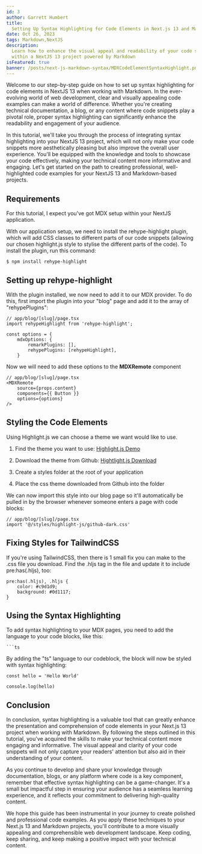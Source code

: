 ```yaml
---
id: 3
author: Garrett Humbert
title:
  Setting Up Syntax Highlighting for Code Elements in Next.js 13 and Markdown
date: Oct 26, 2023
tags: Markdown,NextJS
description:
  Learn how to enhance the visual appeal and readability of your code snippets
  within a NextJS 13 project powered by Markdown
isFeatured: true
banner: /posts/next-js-markdown-syntax/MDXCodeElementSyntaxHighlight.png
---
```


Welcome to our step-by-step guide on how to set up syntax highlighting for code
elements in NextJS 13 when working with Markdown. In the ever-evolving world of
web development, clear and visually appealing code examples can make a world of
difference. Whether you're creating technical documentation, a blog, or any
content where code snippets play a pivotal role, proper syntax highlighting can
significantly enhance the readability and engagement of your audience.

In this tutorial, we'll take you through the process of integrating syntax
highlighting into your NextJS 13 project, which will not only make your code
snippets more aesthetically pleasing but also improve the overall user
experience. You'll be equipped with the knowledge and tools to showcase your
code effectively, making your technical content more informative and engaging.
Let's get started on the path to creating professional, well-highlighted code
examples for your NextJS 13 and Markdown-based projects.

## Requirements

For this tutorial, I expect you've got MDX setup within your NextJS application.

With our application setup, we need to install the rehype-highlight plugin,
which will add CSS classes to different parts of our code snippets (allowing our
chosen highlight.js style to stylise the different parts of the code). To
install the plugin, run this command:

```tsx
$ npm install rehype-highlight
```

## Setting up rehype-highlight

With the plugin installed, we now need to add it to our MDX provider. To do
this, first import the plugin into your "blog" page and add it to the array of
"rehypePlugins":

```tsx
// app/blog/[slug]/page.tsx
import rehypeHighlight from 'rehype-highlight';

const options = {
    mdxOptions: {
        remarkPlugins: [],
        rehypePlugins: [rehypeHighlight],
    }
```

Now we will need to add these options to the **MDXRemote** component

```tsx
// app/blog/[slug]/page.tsx
<MDXRemote
	source={props.content}
	components={{ Button }}
	options={options}
/>
```

## Styling the Code Elements

Using Highlight.js we can choose a theme we want would like to use.

1. Find the theme you want to use:
   [Highlight.js Demo](https://highlightjs.org/demo)

2. Download the theme from Github:
   [Hightlight.js Download](https://github.com/highlightjs/highlight.js/tree/main/src/styles)
3. Create a styles folder at the root of your application
4. Place the css theme downloaded from Github into the folder

We can now import this style into our blog page so it'll automatically be pulled
in by the browser whenever someone enters a page with code blocks:

```tsx
// app/blog/[slug]/page.tsx
import '@/styles/highlight-js/github-dark.css'
```

## Fixing Styles for TailwindCSS

If you're using TailwindCSS, then there is 1 small fix you can make to the .css
file you download. Find the .hljs tag in the file and update it to include
pre:has(.hljs), too:

```tsx
pre:has(.hljs), .hljs {
    color: #c9d1d9;
    background: #0d1117;
}
```

## Using the Syntax Highlighting

To add syntax highlighting to your MDX pages, you need to add the language to
your code blocks, like this:

````tsx
```ts
````

By adding the "ts" language to our codeblock, the block will now be styled with
syntax highlighting:

```tsx
const hello = 'Hello World'

console.log(hello)
```

## Conclusion

In conclusion, syntax highlighting is a valuable tool that can greatly enhance
the presentation and comprehension of code elements in your Next.js 13 project
when working with Markdown. By following the steps outlined in this tutorial,
you've acquired the skills to make your technical content more engaging and
informative. The visual appeal and clarity of your code snippets will not only
capture your readers' attention but also aid in their understanding of your
content.

As you continue to develop and share your knowledge through documentation,
blogs, or any platform where code is a key component, remember that effective
syntax highlighting can be a game-changer. It's a small but impactful step in
ensuring your audience has a seamless learning experience, and it reflects your
commitment to delivering high-quality content.

We hope this guide has been instrumental in your journey to create polished and
professional code examples. As you apply these techniques to your Next.js 13 and
Markdown projects, you'll contribute to a more visually appealing and
comprehensible web development landscape. Keep coding, keep sharing, and keep
making a positive impact with your technical content.
